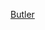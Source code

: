 {{US county navigation box
| collapse_state = {{{state|expanded}}}
| listclass      = hlist

| template_name  = 巴特勒縣 (堪薩斯州)
| county         = 巴特勒縣
| state          = 堪薩斯州
| seat           = 埃爾多拉多

| map_image      = Map of Kansas highlighting Butler County.svg
| map_alt        = Map of Kansas highlighting Butler County
| map_caption    = Map of Kansas highlighting Butler County

| title1 = [[城市]]
| body1  =
* [[安多弗 (堪薩斯州)|安多弗]]
* [[奧古斯塔 (堪薩斯州)|奧古斯塔]] 
* [[本頓 (堪薩斯州)|本頓]] 
* [[卡索迪 (堪薩斯州)|卡索迪]] 
* [[道格拉斯 (堪薩斯州)|道格拉斯]] 
* [[埃爾賓 (堪薩斯州)|埃爾賓]] 
* [[埃爾多拉多 (堪薩斯州)|埃爾多拉多]] 
* [[萊瑟姆 (堪薩斯州)|萊瑟姆]] 
* [[利昂 (堪薩斯州)|利昂]] 
* [[波特溫 (堪薩斯州)|波特溫]] 
* [[罗斯希尔 (堪萨斯州)|罗斯希尔]] 
* [[托旺達 (堪薩斯州)|托旺達]] 
* [[懷特沃特 (堪薩斯州)|懷特沃特]]

| title2 = [[普查规定居民点]]
| body2  =
* [[羅薩莉婭 (堪薩斯州)|羅薩莉婭]]

| title3 = [[非建制地區]]
| body3  = 
* [[博蒙特 (堪薩斯州)|博蒙特]] 
* [[布瓦達爾克 (堪薩斯州)|布瓦達爾克]] 
* [[布雷納德 (堪薩斯州)|布雷納德]] 
* [[迪格拉夫 (堪薩斯州)|迪格拉夫]] 
* [[戈登 (堪薩斯州)|戈登]] 
* [[黑弗里爾 (堪薩斯州)|黑弗里爾]]
* [[基斯利 (堪薩斯州)|基斯利]]
* [[洛雷納 (堪薩斯州)|洛雷納]]
* [[米迪安 (堪薩斯州)|米迪安]]
* [[龐蒂亞克 (堪薩斯州)|龐蒂亞克]]
* [[溫蓋特 (堪薩斯州)|溫蓋特]]

| title4 = [[鬼鎮]]
| body4  =
* [[奧伊爾希爾 (堪薩斯州)|奧伊爾希爾]] 

| title5 = [[鎮區 (美國)|鎮區]]
| body5  =
* [[奧古斯塔鎮區 (巴特勒縣)|奧古斯塔鎮區]] 
* [[本頓鎮區 (巴特勒縣)|本頓鎮區]] 
* [[布盧明頓鎮區 (巴特勒縣)|布盧明頓鎮區]] 
* [[布魯諾鎮區 (巴特勒縣)|布魯諾鎮區]] 
* [[切爾西鎮區 (巴特勒縣)|切爾西鎮區]] 
* [[克萊鎮區 (堪薩斯州巴特勒縣)|克萊鎮區]] 
* [[克利福德鎮區 (巴特勒縣)|克利福德鎮區]] 
* [[道格拉斯鎮區 (巴特勒縣)|道格拉斯鎮區]] 
* [[埃爾多拉多鎮區 (巴特勒縣)|埃爾多拉多鎮區]] 
* [[費爾芒特鎮區 (巴特勒縣)|費爾芒特鎮區]] 
* [[費爾維尤鎮區 (堪薩斯州巴特勒縣)|費爾維尤鎮區]] 
* [[格倫科鎮區 (巴特勒縣)|格倫科鎮區]] 
* [[希科里鎮區 (巴特勒縣)|希科里鎮區]] 
* [[林肯鎮區 (巴特勒縣)|林肯鎮區]] 
* [[小沃爾納特鎮區 (巴特勒縣)|小沃爾納特鎮區]] 
* [[洛根鎮區 (巴特勒縣)|洛根鎮區]] 
* [[米爾頓鎮區 (巴特勒縣)|米爾頓鎮區]] 
* [[默多克鎮區 (巴特勒縣)|默多克鎮區]] 
* [[普萊森特鎮區 (巴特勒縣)|普萊森特鎮區]] 
* [[普拉姆格羅夫鎮區 (巴特勒縣)|普拉姆格羅夫鎮區]] 
* [[普羅斯佩克特鎮區 (巴特勒縣)|普羅斯佩克特鎮區]] 
* [[里奇蘭鎮區 (巴特勒縣)|里奇蘭鎮區]] 
* [[羅克克里克鎮區 (巴特勒縣)|羅克克里克鎮區]] 
* [[羅薩莉婭鎮區 (巴特勒縣)|羅薩莉婭鎮區]] 
* [[斯普林鎮區 (巴特勒縣)|斯普林鎮區]] 
* [[錫卡莫爾鎮區 (巴特勒縣)|錫卡莫爾鎮區]] 
* [[托旺達鎮區 (巴特勒縣)|托旺達鎮區]] 
* [[尤寧鎮區 (堪薩斯州巴特勒縣)|尤寧鎮區]] 
* [[沃爾納特鎮區 (巴特勒縣)|沃爾納特鎮區]]

}}<noinclude>
{{collapsible option}}
[[Category:堪薩斯州縣份導航模板|Butler]]  
[[Category:巴特勒縣 (堪薩斯州)| ]]
</noinclude>